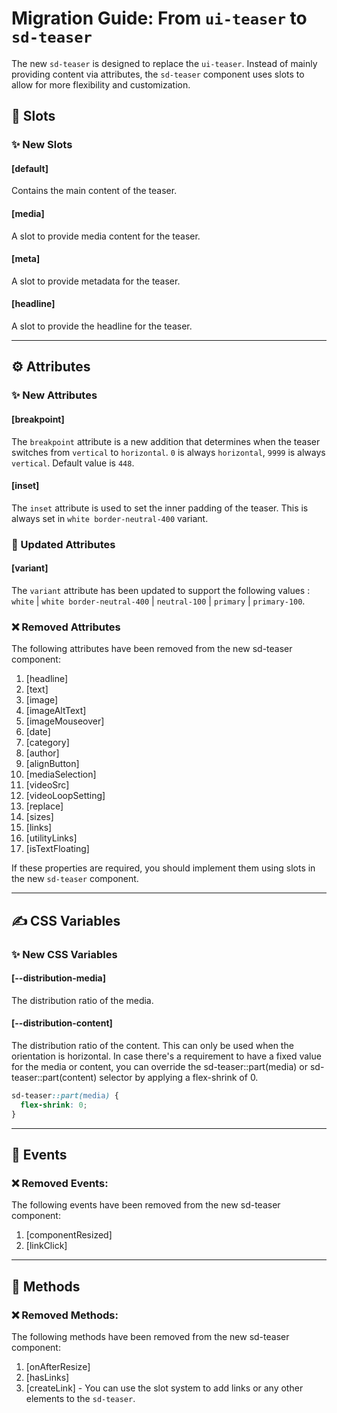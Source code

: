 # Migration Guide: From `ui-teaser` to `sd-teaser`

The new `sd-teaser` is designed to replace the `ui-teaser`. Instead of mainly providing content via attributes, the `sd-teaser` component uses slots to allow for more flexibility and customization.

## 💾 Slots

### ✨ New Slots

#### [default]

Contains the main content of the teaser.

#### [media]

A slot to provide media content for the teaser.

#### [meta]

A slot to provide metadata for the teaser.

#### [headline]

A slot to provide the headline for the teaser.

<hr />

## ⚙️ Attributes

### ✨ New Attributes

#### [breakpoint]

The `breakpoint` attribute is a new addition that determines when the teaser switches from `vertical` to `horizontal`. `0` is always `horizontal`, `9999` is always `vertical`. Default value is `448`.

#### [inset]

The `inset` attribute is used to set the inner padding of the teaser. This is always set in `white border-neutral-400` variant.

### 🔀 Updated Attributes

#### [variant]

The `variant` attribute has been updated to support the following values : `white` | `white border-neutral-400` | `neutral-100` | `primary` | `primary-100`.

### ❌ Removed Attributes

The following attributes have been removed from the new sd-teaser component:

1. [headline]
2. [text]
3. [image]
4. [imageAltText]
5. [imageMouseover]
6. [date]
7. [category]
8. [author]
9. [alignButton]
10. [mediaSelection]
11. [videoSrc]
12. [videoLoopSetting]
13. [replace]
14. [sizes]
15. [links]
16. [utilityLinks]
17. [isTextFloating]

If these properties are required, you should implement them using slots in the new `sd-teaser` component.

<hr />

## ✍️ CSS Variables

### ✨ New CSS Variables

#### [--distribution-media]

The distribution ratio of the media.

#### [--distribution-content]

The distribution ratio of the content.
This can only be used when the orientation is horizontal. In case there's a requirement to have a fixed value for the media or content, you can override the sd-teaser::part(media) or sd-teaser::part(content) selector by applying a flex-shrink of 0.

```css
sd-teaser::part(media) {
  flex-shrink: 0;
}
```

<hr />

## 🥳 Events

### ❌ Removed Events:

The following events have been removed from the new sd-teaser component:

1. [componentResized]
2. [linkClick]

<hr />

## 🧪 Methods

### ❌ Removed Methods:

The following methods have been removed from the new sd-teaser component:

1. [onAfterResize]
2. [hasLinks]
3. [createLink] - You can use the slot system to add links or any other elements to the `sd-teaser`.
